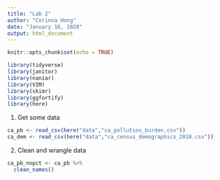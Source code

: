 ```yaml
---
title: "Lab 2"
author: "Corinna Hong"
date: "January 16, 2020"
output: html_document
---
```


```r
knitr::opts_chunk$set(echo = TRUE)
```

```r

library(tidyverse)
library(janitor)
library(naniar)
library(VIM)
library(skimr)
library(ggfortify)
library(here)

```

1. Get some data
```r

ca_pb <- read_csv(here("data","ca_pollution_burden.csv"))
ca_dem <- read_csv(here("data","ca_census_demographics_2010.csv"))

```

2. Clean and wrangle data

```r

ca_pb_nopct <- ca_pb %>% 
  clean_names()

```

